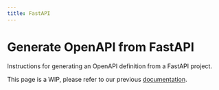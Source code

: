 ```yaml
---
title: FastAPI
---
```


# Generate OpenAPI from FastAPI

Instructions for generating an OpenAPI definition from a FastAPI project.

<Warning>This page is a WIP, please refer to our previous [documentation](https://buildwithfern.com/learn).</Warning>
